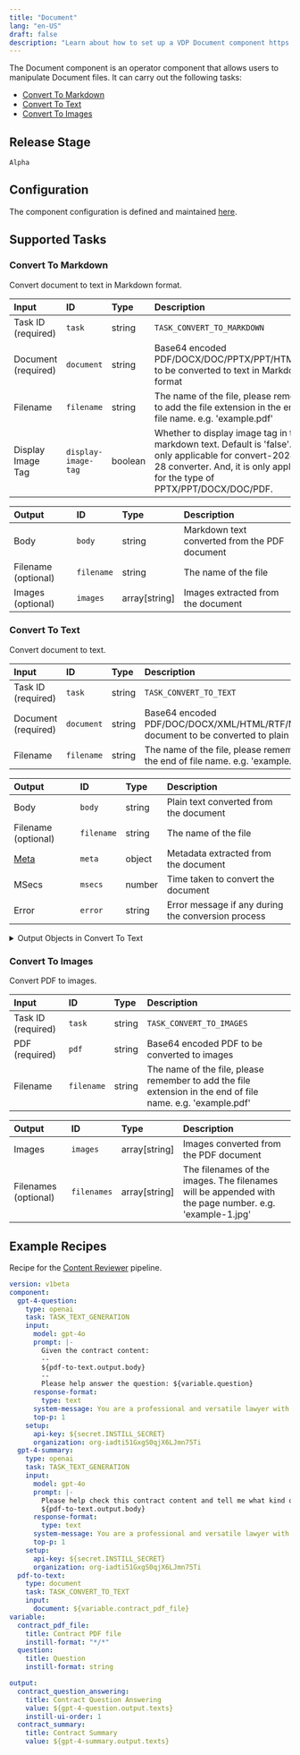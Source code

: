 ```yaml
---
title: "Document"
lang: "en-US"
draft: false
description: "Learn about how to set up a VDP Document component https://github.com/instill-ai/instill-core"
---
```


The Document component is an operator component that allows users to manipulate Document files.
It can carry out the following tasks:

- [Convert To Markdown](#convert-to-markdown)
- [Convert To Text](#convert-to-text)
- [Convert To Images](#convert-to-images)



## Release Stage

`Alpha`



## Configuration

The component configuration is defined and maintained [here](https://github.com/instill-ai/component/blob/main/operator/document/v0/config/definition.json).







## Supported Tasks

### Convert To Markdown

Convert document to text in Markdown format.


| Input | ID | Type | Description |
| :--- | :--- | :--- | :--- |
| Task ID (required) | `task` | string | `TASK_CONVERT_TO_MARKDOWN` |
| Document (required) | `document` | string | Base64 encoded PDF/DOCX/DOC/PPTX/PPT/HTML/XLSX to be converted to text in Markdown format |
| Filename | `filename` | string | The name of the file, please remember to add the file extension in the end of file name. e.g. 'example.pdf' |
| Display Image Tag | `display-image-tag` | boolean | Whether to display image tag in the markdown text. Default is 'false'. It is only applicable for convert-2024-08-28 converter. And, it is only applicable for the type of PPTX/PPT/DOCX/DOC/PDF. |









| Output | ID | Type | Description |
| :--- | :--- | :--- | :--- |
| Body | `body` | string | Markdown text converted from the PDF document |
| Filename (optional) | `filename` | string | The name of the file |
| Images (optional) | `images` | array[string] | Images extracted from the document |









### Convert To Text

Convert document to text.


| Input | ID | Type | Description |
| :--- | :--- | :--- | :--- |
| Task ID (required) | `task` | string | `TASK_CONVERT_TO_TEXT` |
| Document (required) | `document` | string | Base64 encoded PDF/DOC/DOCX/XML/HTML/RTF/MD/PPTX/ODT/TIF/CSV/TXT/PNG document to be converted to plain text |
| Filename | `filename` | string | The name of the file, please remember to add the file extension in the end of file name. e.g. 'example.pdf' |









| Output | ID | Type | Description |
| :--- | :--- | :--- | :--- |
| Body | `body` | string | Plain text converted from the document |
| Filename (optional) | `filename` | string | The name of the file |
| [Meta](#meta) | `meta` | object | Metadata extracted from the document |
| MSecs | `msecs` | number | Time taken to convert the document |
| Error | `error` | string | Error message if any during the conversion process |




<details>
<summary> Output Objects in Convert To Text</summary>





</details>






### Convert To Images

Convert PDF to images.


| Input | ID | Type | Description |
| :--- | :--- | :--- | :--- |
| Task ID (required) | `task` | string | `TASK_CONVERT_TO_IMAGES` |
| PDF (required) | `pdf` | string | Base64 encoded PDF to be converted to images |
| Filename | `filename` | string | The name of the file, please remember to add the file extension in the end of file name. e.g. 'example.pdf' |









| Output | ID | Type | Description |
| :--- | :--- | :--- | :--- |
| Images | `images` | array[string] | Images converted from the PDF document |
| Filenames (optional) | `filenames` | array[string] | The filenames of the images. The filenames will be appended with the page number. e.g. 'example-1.jpg' |









## Example Recipes

Recipe for the [Content Reviewer](https://instill.tech/instill-ai/pipelines/contract-reviewer/playground) pipeline.

```yaml
version: v1beta
component:
  gpt-4-question:
    type: openai
    task: TASK_TEXT_GENERATION
    input:
      model: gpt-4o
      prompt: |-
        Given the contract content:
        --
        ${pdf-to-text.output.body}
        --
        Please help answer the question: ${variable.question}
      response-format:
        type: text
      system-message: You are a professional and versatile lawyer with diverse lay backgrounds who reviews, investigates and spot pitfalls in a contract.
      top-p: 1
    setup:
      api-key: ${secret.INSTILL_SECRET}
      organization: org-iadti51GxgS0qjX6LJmn75Ti
  gpt-4-summary:
    type: openai
    task: TASK_TEXT_GENERATION
    input:
      model: gpt-4o
      prompt: |-
        Please help check this contract content and tell me what kind of the contract it is about in one concise, short, and simple sentence such as "it is an NDA", "it is an job agency contract", etc.:
        ${pdf-to-text.output.body}
      response-format:
        type: text
      system-message: You are a professional and versatile lawyer with diverse lay backgrounds who reviews, investigates and spot pitfalls in a contract.
      top-p: 1
    setup:
      api-key: ${secret.INSTILL_SECRET}
      organization: org-iadti51GxgS0qjX6LJmn75Ti
  pdf-to-text:
    type: document
    task: TASK_CONVERT_TO_TEXT
    input:
      document: ${variable.contract_pdf_file}
variable:
  contract_pdf_file:
    title: Contract PDF file
    instill-format: "*/*"
  question:
    title: Question
    instill-format: string

output:
  contract_question_answering:
    title: Contract Question Answering
    value: ${gpt-4-question.output.texts}
    instill-ui-order: 1
  contract_summary:
    title: Contract Summary
    value: ${gpt-4-summary.output.texts}
```

